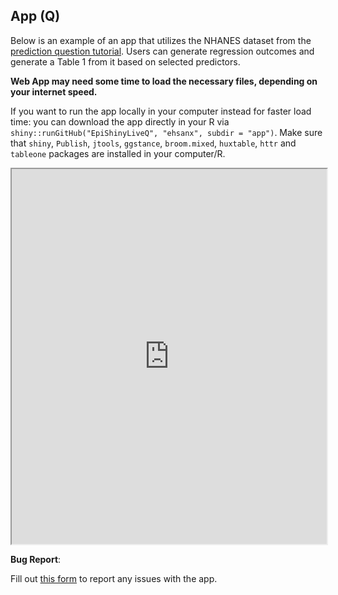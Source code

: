 ## App (Q) {.unnumbered}

Below is an example of an app that utilizes the NHANES dataset from the [prediction question tutorial](researchquestion2b.html). Users can generate regression outcomes and generate a Table 1 from it based on selected predictors.

::: callout-tip
**Web App may need some time to load the necessary files, depending on your internet speed.**
::: 
::: callout-important
If you want to run the app locally in your computer instead for faster load time: you can download the app directly in your R via `shiny::runGitHub("EpiShinyLiveQ", "ehsanx", subdir = "app")`. Make sure that `shiny`, `Publish`, `jtools`, `ggstance`, `broom.mixed`, `huxtable`, `httr` and `tableone` packages are installed in your computer/R.
:::

<iframe src="https://ehsanx.github.io/EpiShinyLiveQ/" width="100%" height="600">

</iframe>


::: callout-warning
**Bug Report**:

Fill out [this form](https://forms.gle/YSwuiebtb1E9wjHu9) to report any issues with the app.
:::
